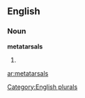 
==English==

===Noun===
'''metatarsals'''

# {{plural of|[[metatarsal]]}}

[[Category:English plurals]]

[[ar:metatarsals]]